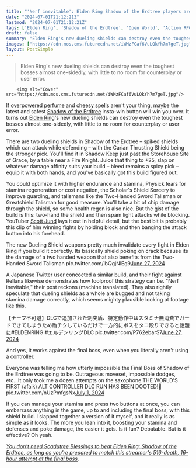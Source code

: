 ```yaml
---
title: "'Nerf inevitable': Elden Ring Shadow of the Erdtree players around the world are dunking on bosses using the DLC's absurd new dueling shields"
date: "2024-07-01T21:12:21Z"
lastmod: "2024-07-01T21:12:21Z"
tags: ['Elden Ring', 'Shadow of the Erdtree', 'Open World', 'Action RPG']
draft: false
summary: "Elden Ring's new dueling shields can destroy even the toughest bosses almost one-sidedly, with little to no room for counterplay or user error."
images: ["https://cdn.mos.cms.futurecdn.net/iWMzFCaf6VuLQkYh7m7geT.jpg"]
layout: PostSimple
---
```

> Elden Ring's new dueling shields can destroy even the toughest bosses almost one-sidedly, with little to no room for counterplay or user error.


        <img alt="Cover" src="https://cdn.mos.cms.futurecdn.net/iWMzFCaf6VuLQkYh7m7geT.jpg"/>
        
If [<u>overpowered perfume</u>](https://www.gamesradar.com/games/open-world/this-genius-elden-ring-build-is-powerful-enough-to-one-shot-most-shadow-of-the-erdtree-bosses-dlc-too-hard-btw/) and [<u>cheesy spells</u>](https://www.gamesradar.com/games/action-rpg/this-sorcery-in-shadow-of-the-erdtree-is-the-most-broken-thing-ive-seen-since-day-one-elden-ring-intel-or-faith-builds-can-use-it-and-i-cant-believe-it-hasnt-been-nerfed/) aren't your thing, maybe the latest and safest [<u>Shadow of the Erdtree</u>](https://www.gamesradar.com/games/action-rpg/elden-ring-shadow-of-the-erdtree-guide/) insta-win button will win you over. It turns out [Elden Ring](https://www.gamesradar.com/elden-ring-guide/)'s new dueling shields can destroy even the toughest bosses almost one-sidedly, with little to no room for counterplay or user error. 

There are two dueling shields in Shadow of the Erdtree – spiked shields which can attack while defending – with the Carian Thrusting Shield being the stronger pick. You'll find it in Shadow Keep just past the Storehouse Site of Grace, by a table near a Fire Knight. Juice that thing to +25, slap on whatever damage affinity suits your build – bleed remains a spicy pick – equip it with both hands, and you've basically got this build figured out. 

You could optimize it with higher endurance and stamina, Physick tears for stamina regeneration or cost negation, the Scholar's Shield Sorcery to improve guarding, and talismans like the Two-Handed Sword Talisman or Greatshield Talisman for good measure. You'll take a bit of chip damage through the shield, so some health regen is also nice. But the gist of the build is this: two-hand the shield and then spam light attacks while blocking. YouTuber [<u>Scott Jund</u>](https://youtu.be/YpmWjvStO24) lays it out in helpful detail, but the best bit is probably this clip of him winning fights by holding block and then banging the attack button into his forehead. 

The new Dueling Shield weapons pretty much invalidate every fight in Elden Ring if you build it correctly. Its basically shield poking on crack because its the damage of a two handed weapon that also benefits from the Two-Handed Sword Talisman pic.twitter.com/ibQgjNlEg9[June 27, 2024](https://twitter.com/ScottJund/status/1806448729320501509)

A Japanese Twitter user concocted a similar build, and their fight against Rellana likewise demonstrates how foolproof this strategy can be. "Nerf inevitable," their post reckons (machine translated). They also rightly speculate that dueling shields as a whole are bugged and not taking stamina damage correctly, which seems mighty plausible looking at footage like this. 

【ナーフ不可避】DLCで追加された刺突盾、特定動作中はスタミナ無消費でガードできてしまうため盾チクしているだけで一方的にボスをタコ殴りできると話題に#ELDENRING #エルデンリングDLC pic.twitter.com/P762ebarS7[June 27, 2024](https://twitter.com/pirochanbanzai/status/1806462517087985766)

And yes, it works against the final boss, even when you literally aren't using a controller.

Everyone was telling me how utterly impossible the Final Boss of Shadow of the Erdtree was going to be. Outrageous moveset, impossible dodges, etc...It only took me a dozen attempts on the saxophone.THE WORLD'S FIRST (afaik) ALT CONTROLLER DLC RUN HAS BEEN DOOTED!🎷 pic.twitter.com/nUzPmfgsNx[July 1, 2024](https://twitter.com/DrDecomposing/status/1807715780345364850)

If you can manage your stamina and press two buttons at once, you can embarrass anything in the game, up to and including the final boss, with this shield build. I slapped together a version of it myself, and it really is as simple as it looks. The more you lean into it, boosting your stamina and defenses and poke damage, the easier it gets. Is it fun? Debatable. But is it effective? Oh yeah. 

[<u><em>You don't need Scadutree Blessings to beat Elden Ring: Shadow of the Erdtree, as long as you're prepared to match this streamer's 516-death, 16-hour attempt at the final boss</em></u>](https://www.gamesradar.com/games/action-rpg/you-dont-need-scadutree-blessings-to-beat-elden-ring-shadow-of-the-erdtree-as-long-as-youre-prepared-to-match-this-streamers-516-death-16-hour-attempt-at-the-final-boss/).
        